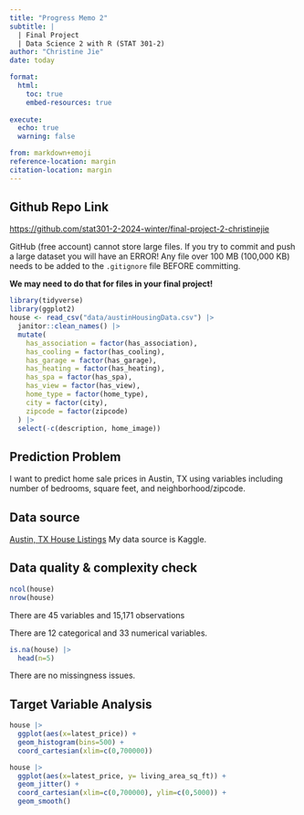 ```yaml
---
title: "Progress Memo 2"
subtitle: |
  | Final Project 
  | Data Science 2 with R (STAT 301-2)
author: "Christine Jie"
date: today

format:
  html:
    toc: true
    embed-resources: true
    
execute:
  echo: true
  warning: false

from: markdown+emoji 
reference-location: margin
citation-location: margin
---
```



::: {.callout-tip icon=false}

## Github Repo Link


[https://github.com/stat301-2-2024-winter/final-project-2-christinejie](https://github.com/stat301-2-2024-winter/final-project-2-christinejie)

:::

::: {.callout-warning}
GitHub (free account) cannot store large files. If you try to commit and push a large dataset you will have an ERROR! Any file over 100 MB (100,000 KB) needs to be added to the `.gitignore` file BEFORE committing.

**We may need to do that for files in your final project!**
:::


```r
library(tidyverse)
library(ggplot2)
house <- read_csv("data/austinHousingData.csv") |>
  janitor::clean_names() |>
  mutate(
    has_association = factor(has_association),
    has_cooling = factor(has_cooling),
    has_garage = factor(has_garage),
    has_heating = factor(has_heating),
    has_spa = factor(has_spa),
    has_view = factor(has_view),
    home_type = factor(home_type),
    city = factor(city),
    zipcode = factor(zipcode)
  ) |>
  select(-c(description, home_image))
```


## Prediction Problem 
I want to predict home sale prices in Austin, TX using variables including number of bedrooms, square feet, and neighborhood/zipcode. 


## Data source

[Austin, TX House Listings](https://www.kaggle.com/datasets/ericpierce/austinhousingprices)
My data source is Kaggle. 


## Data quality & complexity check

```r
ncol(house)
nrow(house)
```
There are 45 variables and 15,171 observations 

There are 12 categorical and 33 numerical variables. 
```r
is.na(house) |>  
  head(n=5)
```

There are no missingness issues. 

## Target Variable Analysis 

```r
house |> 
  ggplot(aes(x=latest_price)) + 
  geom_histogram(bins=500) +
  coord_cartesian(xlim=c(0,700000))
```

```r
house |> 
  ggplot(aes(x=latest_price, y= living_area_sq_ft)) + 
  geom_jitter() +
  coord_cartesian(xlim=c(0,700000), ylim=c(0,5000)) + 
  geom_smooth()
```


